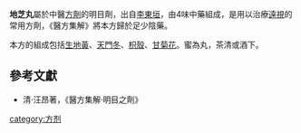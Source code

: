 {{multiple issues|
{{no footnotes|time=2018-07-11T21:00:12+00:00}}
{{onesource|time=2018-07-11T21:00:12+00:00}}
{{primarysources|time=2018-07-11T21:00:12+00:00}}
}}
{{medical}}

'''地芝丸'''屬於中醫[[方劑|方劑]]的明目劑，出自[[李東垣|李東垣]]，由4味中藥組成，是用以治療[[遠視|遠視]]的常用方劑，《醫方集解》將本方歸於足少陰藥。

本方的組成包括[[地黃|生地黃]]、[[天門冬|天門冬]]、[[枳殼|枳殼]]、[[菊花|甘菊花]]。蜜為丸，茶清或酒下。
                                                                                                                                                                                 
==參考文獻==
*清·汪昂著，《醫方集解·明目之劑》

{{中醫小作品}}
[[category:方剂|category:方剂]]